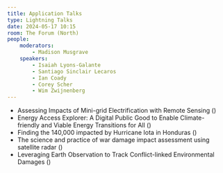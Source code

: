 ```yaml
---
title: Application Talks
type: Lightning Talks
date: 2024-05-17 10:15
room: The Forum (North)
people:
    moderators:
        - Madison Musgrave
    speakers:
        - Isaiah Lyons-Galante
        - Santiago Sinclair Lecaros
        - Ian Coady
        - Corey Scher
        - Wim Zwijnenberg
---
```

- Assessing Impacts of Mini-grid Electrification with Remote Sensing (<Speaker name='Isaiah Lyons-Galante' />)
- Energy Access Explorer: A Digital Public Good to Enable Climate-friendly and Viable Energy Transitions for All (<Speaker name='Santiago Sinclair Lecaros' />)
- Finding the 140,000 impacted by Hurricane Iota in Honduras (<Speaker name='Ian Coady' />)
- The science and practice of war damage impact assessment using satellite radar (<Speaker name='Corey Scher' />)
- Leveraging Earth Observation to Track Conflict-linked Environmental Damages (<Speaker name='Wim Zwijnenberg' />)

